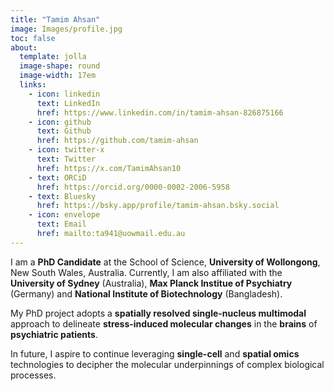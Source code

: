 ```yaml
---
title: "Tamim Ahsan"
image: Images/profile.jpg
toc: false
about:
  template: jolla
  image-shape: round
  image-width: 17em
  links: 
    - icon: linkedin
      text: LinkedIn
      href: https://www.linkedin.com/in/tamim-ahsan-826875166
    - icon: github
      text: Github
      href: https://github.com/tamim-ahsan
    - icon: twitter-x
      text: Twitter
      href: https://x.com/TamimAhsan10
    - text: ORCiD
      href: https://orcid.org/0000-0002-2006-5958 
    - text: Bluesky
      href: https://bsky.app/profile/tamim-ahsan.bsky.social
    - icon: envelope
      text: Email
      href: mailto:ta941@uowmail.edu.au
---
```


I am a **PhD Candidate** at the School of Science, **University of Wollongong**, New South Wales, Australia. Currently, I am also affiliated with the **University of Sydney** (Australia), **Max Planck Institue of Psychiatry** (Germany) and **National Institute of Biotechnology** (Bangladesh). 

My PhD project adopts a **spatially resolved single-nucleus multimodal** approach to delineate **stress-induced molecular changes** in the **brains** of **psychiatric patients**.

In future, I aspire to continue leveraging **single-cell** and **spatial omics** technologies to decipher the molecular underpinnings of complex biological processes. 